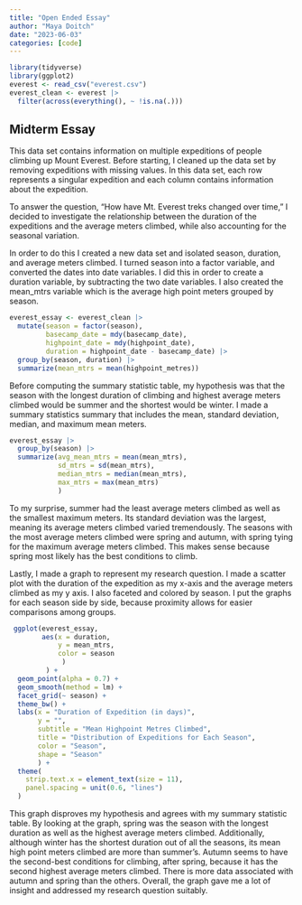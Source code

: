 ```yaml
---
title: "Open Ended Essay"
author: "Maya Doitch"
date: "2023-06-03"
categories: [code]
---
```


```r
library(tidyverse)
library(ggplot2)
everest <- read_csv("everest.csv")
everest_clean <- everest |> 
  filter(across(everything(), ~ !is.na(.)))
```


## Midterm Essay 

This data set contains information on multiple expeditions of people climbing up Mount Everest. Before starting, I cleaned up the data set by removing expeditions with missing values. In this data set, each row represents a singular expedition and each column contains information about the expedition. 

To answer the question, "How have Mt. Everest treks changed over time," I decided to investigate the relationship between the duration of the expeditions and the average meters climbed, while also accounting for the seasonal variation. 

In order to do this I created a new data set and isolated season, duration, and average meters climbed. I turned season into a factor variable, and converted the dates into date variables. I did this in order to create a duration variable, by subtracting the two date variables. I also created the mean_mtrs variable which is the average high point meters grouped by season.  

```r
everest_essay <- everest_clean |> 
  mutate(season = factor(season),
         basecamp_date = mdy(basecamp_date),
         highpoint_date = mdy(highpoint_date),
         duration = highpoint_date - basecamp_date) |> 
  group_by(season, duration) |> 
  summarize(mean_mtrs = mean(highpoint_metres))
```

Before computing the summary statistic table, my hypothesis was that the season with the longest duration of climbing and highest average meters climbed would be summer and the shortest would be winter. I made a summary statistics summary that includes the mean, standard deviation, median, and maximum mean meters. 


```r
everest_essay |>
  group_by(season) |>
  summarize(avg_mean_mtrs = mean(mean_mtrs),
            sd_mtrs = sd(mean_mtrs),
            median_mtrs = median(mean_mtrs),
            max_mtrs = max(mean_mtrs)
            )
```

To my surprise, summer had the least average meters climbed as well as the smallest maximum meters. Its standard deviation was the largest, meaning its average meters climbed varied tremendously. The seasons with the most average meters climbed were spring and autumn, with spring tying for the maximum average meters climbed. This makes sense because spring most likely has the best conditions to climb. 



Lastly, I made a graph to represent my research question. I made a scatter plot  with the duration of the expedition as my x-axis and the average meters climbed as my y axis. I also faceted and colored by season. I put the graphs for each season side by side, because proximity allows for easier comparisons among groups. 

```r
 ggplot(everest_essay, 
        aes(x = duration,
            y = mean_mtrs,
            color = season
             )
         ) +
  geom_point(alpha = 0.7) +
  geom_smooth(method = lm) +
  facet_grid(~ season) +
  theme_bw() +
  labs(x = "Duration of Expedition (in days)",
       y = "",
       subtitle = "Mean Highpoint Metres Climbed",
       title = "Distribution of Expeditions for Each Season",
       color = "Season",
       shape = "Season"
       ) +
  theme(
    strip.text.x = element_text(size = 11),
    panel.spacing = unit(0.6, "lines") 
  )
```
This graph disproves my hypothesis and agrees with my summary statistic table. By looking at the graph, spring was the season with the longest duration as well as the highest average meters climbed. Additionally, although winter has the shortest duration out of all the seasons, its mean high point meters climbed are more than summer's. Autumn seems to have the second-best conditions for climbing, after spring, because it has the second highest average meters climbed. There is more data associated with autumn and spring than the others. Overall, the graph gave me a lot of insight and addressed my research question suitably. 


